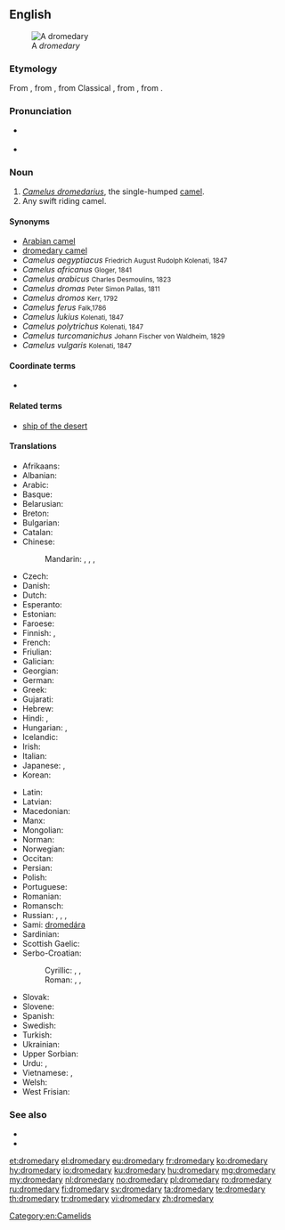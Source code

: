 ==English==
[[File:Brosen camelus dromedarius1.jpg|thumb| A ''dromedary'']]

===Etymology===
From {{etyl|fro|en}} {{m|fro|dromedaire}}, from {{etyl|LL.|en}} {{m|la|dromedarius||kind of camel}}, from Classical {{etyl|la|en}} {{m|la|dromas|dromas, dromadis}}, from {{etyl|grc|en}} {{m|grc|δρομάς κάμηλος||running camel}}, from {{m|grc|δρόμος||race course}}.

===Pronunciation===
* {{a|UK}} {{IPA|/ˈdɹɒm.ə.də.ɹi/|lang=en}}
* {{a|US}} {{IPA|/ˈdɹɑmədeɹɪ/|lang=en}}

===Noun===
{{en-noun|dromedaries}}

# ''[[Camelus dromedarius]]'', the single-humped [[camel]].
# Any swift riding camel.

====Synonyms====
* [[Arabian camel]]
* [[dromedary camel]]
* ''Camelus aegyptiacus'' <small>Friedrich August Rudolph Kolenati, 1847</small>
* ''Camelus africanus'' <small>Gloger, 1841</small>
* ''Camelus arabicus'' <small>Charles Desmoulins, 1823</small>
* ''Camelus dromas'' <small>Peter Simon Pallas, 1811</small>
* ''Camelus dromos'' <small>Kerr, 1792</small>
* ''Camelus ferus'' <small>Falk,1786</small>
* ''Camelus lukius'' <small>Kolenati, 1847</small>
* ''Camelus polytrichus'' <small>Kolenati, 1847</small>
* ''Camelus turcomanichus'' <small>Johann Fischer von Waldheim, 1829</small>
* ''Camelus vulgaris'' <small>Kolenati, 1847</small>

====Coordinate terms====
* {{list:camelids/en}}

====Related terms====
* [[ship of the desert]]

====Translations====
{{trans-top|Camelus dromedarius, the single-humped camel}}
* Afrikaans: {{t|af|dromedaris}}
* Albanian: {{t|sq|gamilja}}
* Arabic: {{t|ar|جَمَل عَرَبِيّ|m}} {{qualifier|lit. "Arabian camel"}}
* Basque: {{t+|eu|dromedario}}
* Belarusian: {{t|be|драмадэ́р|m|sc=Cyrl}}
* Breton: {{t|br|dremedal|m}}
* Bulgarian: {{t|bg|едногъ́рба ками́ла|f|sc=Cyrl}}
* Catalan: {{t|ca|dromedari|m}}
* Chinese:
*: Mandarin: {{t+|cmn|單峰駝|sc=Hani}}, {{t|cmn|单峰驼|tr=dānfēngtuó|sc=Hani}}, {{t|cmn|單峰駱駝|sc=Hani}}, {{t|cmn|单峰骆驼|tr=dānfēng luòtuo|sc=Hani}}
* Czech: {{t|cs|dromedár|m}}
* Danish: {{t|da|dromedar|c}}
* Dutch: {{t+|nl|dromedaris|m}}
* Esperanto: {{t|eo|dromedaro}}
* Estonian: {{t|et|dromedar}}
* Faroese: {{t|fo|dromedarur|m}}
* Finnish: {{t+|fi|dromedaari}}, {{t+|fi|yksikyttyräinen kameli}}
* French: {{t+|fr|dromadaire|m}}
* Friulian: {{t|fur|dromedari|m}}
* Galician: {{t+|gl|dromedario|m}}
* Georgian: {{t|ka|ცალკუზა აქლემი}}
* German: {{t+|de|Dromedar|n}}
* Greek: {{t|el|δρομάς|f}}
* Gujarati: {{t|gu|સાંઢણી|sc=Gujr}}
* Hebrew: {{t|he|כרכרה|tr=khirkhôrah}}
* Hindi: {{t+|hi|ऊँट|m|tr=ū̃ṭ}}, {{t|hi|सांडनी|f|tr=sāṇḍnī}}
* Hungarian: {{t+|hu|dromedár}}, {{t|hu|egypúpú teve}}
* Icelandic: {{t|is|drómedari|m}}
* Irish: {{t|ga|dromadaire|m}}
* Italian: {{t+|it|dromedario|m}}
* Japanese: {{t|ja|ヒトコブラクダ|tr=hitokobu rakuda|sc=Jpan}}, {{t|ja|一瘤駱駝|tr=ひとこぶらくだ, hitokobu rakuda|sc=Jpan}}
* Korean: {{t+|ko|단봉낙타|sc=Kore}}
{{trans-mid}}
* Latin: {{t|la|dromedaria|f}}
* Latvian: {{t|lv|dromedārs|m}}
* Macedonian: {{t|mk|дромедар|m|sc=Cyrl}}
* Manx: {{t|gv|drommeyder}}
* Mongolian: {{t|mn|ганц бөхт тэмээ|sc=Cyrl}}
* Norman: {{t|nrf|dromadaire|m}}
* Norwegian: {{t+|no|dromedar}}
* Occitan: {{t|oc|dromadari}}
* Persian: {{t+|fa|شتر|tr=šotor}}
* Polish: {{t+|pl|dromader|m}}
* Portuguese: {{t+|pt|dromedário|m}}
* Romanian: {{t+|ro|dromader}}
* Romansch: {{t|rm|dromedar}}
* Russian: {{t|ru|одного́рбый верблю́д|m}}, {{t+|ru|дромаде́р|m}}, {{t+|ru|дромеда́р|m}}, {{qualifier|camel or dromedary}} {{t+|ru|верблю́д|m}}
* Sami: [[dromedára]]
* Sardinian: {{t|sc|dromedàriu}}
* Scottish Gaelic: {{t|gd|dromadair|m}}
* Serbo-Croatian:
*: Cyrillic: {{t|sh|дромедар|m}}, {{t|sh|једногрба камила|f}}, {{t|sh|једногрба дева|f}}
*: Roman: {{t+|sh|dromedar|m}}, {{t|sh|jednogrba kamila|f}}, {{t|sh|jednogrba deva|f}}
* Slovak: {{t|sk|dromedár|m}}
* Slovene: {{t+|sl|dromedar|m}}
* Spanish: {{t+|es|dromedario|m}}
* Swedish: {{t+|sv|dromedar}}
* Turkish: {{t+|tr|hecin}}
* Ukrainian: {{t|uk|дромаде́р|m}}
* Upper Sorbian: {{t|hsb|wjelbłud}}
* Urdu: {{t|ur|اونٹ|m|tr=ū̃ṭ|sc=ur-Arab}}, {{t|ur|سانڈنی|f|tr=sāṇḍnī}}
* Vietnamese: {{t|vi|lạc đà một bướu}}, {{t|vi|lạc đà Ả Rập}}
* Welsh: {{t|cy|camel rhedeg}}
* West Frisian: {{t|fy|drommedaris}}
{{trans-bottom}}

===See also===
* {{pedialite}}
* {{Wikisource1911Enc Citation|Dromedary}}

[[Category:en:Camelids]]

[[et:dromedary]]
[[el:dromedary]]
[[eu:dromedary]]
[[fr:dromedary]]
[[ko:dromedary]]
[[hy:dromedary]]
[[io:dromedary]]
[[ku:dromedary]]
[[hu:dromedary]]
[[mg:dromedary]]
[[my:dromedary]]
[[nl:dromedary]]
[[no:dromedary]]
[[pl:dromedary]]
[[ro:dromedary]]
[[ru:dromedary]]
[[fi:dromedary]]
[[sv:dromedary]]
[[ta:dromedary]]
[[te:dromedary]]
[[th:dromedary]]
[[tr:dromedary]]
[[vi:dromedary]]
[[zh:dromedary]]